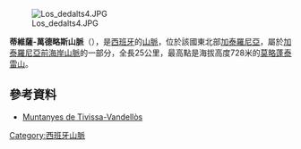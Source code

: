 [[Image:Los_dedalts4.JPG|right]]

{{coord|40|58|48.70|N|0|49|16.31|E|type:mountain(714)_region:ES-CT|display=title}}

'''蒂維薩-萬德略斯山脈'''（{{lang-ca|Muntanyes de Tivissa-Vandellòs}}），是[[西班牙|西班牙]]的[[山脈|山脈]]，位於該國東北部[[加泰羅尼亞|加泰羅尼亞]]，屬於[[加泰羅尼亞前海岸山脈|加泰羅尼亞前海岸山脈]]的一部分，全長25公里，最高點是海拔高度728米的[[莫略蓬泰雷山|莫略蓬泰雷山]]。

==參考資料==
*[http://www.catpaisatge.net/fitxers/catalegs/CT/Memoria2/Unitats/M2_U14.pdf Muntanyes de Tivissa-Vandellòs]

{{Spain-geo-stub}}
[[Category:西班牙山脈|Category:西班牙山脈]]